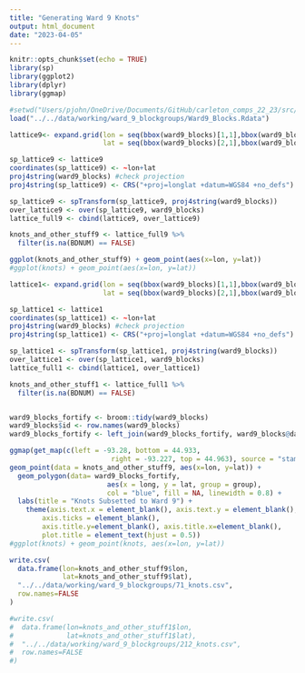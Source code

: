 ```yaml
---
title: "Generating Ward 9 Knots"
output: html_document
date: "2023-04-05"
---
```


```r
knitr::opts_chunk$set(echo = TRUE)
library(sp)
library(ggplot2)
library(dplyr)
library(ggmap)
```

```r
#setwd("Users/pjohn/OneDrive/Documents/GitHub/carleton_comps_22_23/src/parker")
load("../../data/working/ward_9_blockgroups/Ward9_Blocks.Rdata")
```


```r
lattice9<- expand.grid(lon = seq(bbox(ward9_blocks)[1,1],bbox(ward9_blocks)[1,2],length.out = 12), 
                       lat = seq(bbox(ward9_blocks)[2,1],bbox(ward9_blocks)[2,2],length.out = 12))

sp_lattice9 <- lattice9
coordinates(sp_lattice9) <- ~lon+lat
proj4string(ward9_blocks) #check projection
proj4string(sp_lattice9) <- CRS("+proj=longlat +datum=WGS84 +no_defs")

sp_lattice9 <- spTransform(sp_lattice9, proj4string(ward9_blocks))
over_lattice9 <- over(sp_lattice9, ward9_blocks)
lattice_full9 <- cbind(lattice9, over_lattice9)

knots_and_other_stuff9 <- lattice_full9 %>%
  filter(is.na(BDNUM) == FALSE)

ggplot(knots_and_other_stuff9) + geom_point(aes(x=lon, y=lat))
#ggplot(knots) + geom_point(aes(x=lon, y=lat))
```

```r
lattice1<- expand.grid(lon = seq(bbox(ward9_blocks)[1,1],bbox(ward9_blocks)[1,2],length.out = 20), 
                       lat = seq(bbox(ward9_blocks)[2,1],bbox(ward9_blocks)[2,2],length.out = 20))

sp_lattice1 <- lattice1
coordinates(sp_lattice1) <- ~lon+lat
proj4string(ward9_blocks) #check projection
proj4string(sp_lattice1) <- CRS("+proj=longlat +datum=WGS84 +no_defs")

sp_lattice1 <- spTransform(sp_lattice1, proj4string(ward9_blocks))
over_lattice1 <- over(sp_lattice1, ward9_blocks)
lattice_full1 <- cbind(lattice1, over_lattice1)

knots_and_other_stuff1 <- lattice_full1 %>%
  filter(is.na(BDNUM) == FALSE)


ward9_blocks_fortify <- broom::tidy(ward9_blocks)
ward9_blocks$id <- row.names(ward9_blocks)
ward9_blocks_fortify <- left_join(ward9_blocks_fortify, ward9_blocks@data)

ggmap(get_map(c(left = -93.28, bottom = 44.933, 
                         right = -93.227, top = 44.963), source = "stamen")) + 
geom_point(data = knots_and_other_stuff9, aes(x=lon, y=lat)) + 
  geom_polygon(data= ward9_blocks_fortify, 
                        aes(x = long, y = lat, group = group), 
                        col = "blue", fill = NA, linewidth = 0.8) + 
  labs(title = "Knots Subsetted to Ward 9") + 
    theme(axis.text.x = element_blank(), axis.text.y = element_blank(), 
        axis.ticks = element_blank(),
        axis.title.y=element_blank(), axis.title.x=element_blank(),
        plot.title = element_text(hjust = 0.5))
#ggplot(knots) + geom_point(knots, aes(x=lon, y=lat))
```

```r
write.csv(
  data.frame(lon=knots_and_other_stuff9$lon, 
             lat=knots_and_other_stuff9$lat), 
  "../../data/working/ward_9_blockgroups/71_knots.csv", 
  row.names=FALSE
)

#write.csv(
#  data.frame(lon=knots_and_other_stuff1$lon, 
#             lat=knots_and_other_stuff1$lat), 
#  "../../data/working/ward_9_blockgroups/212_knots.csv", 
#  row.names=FALSE
#)
```
